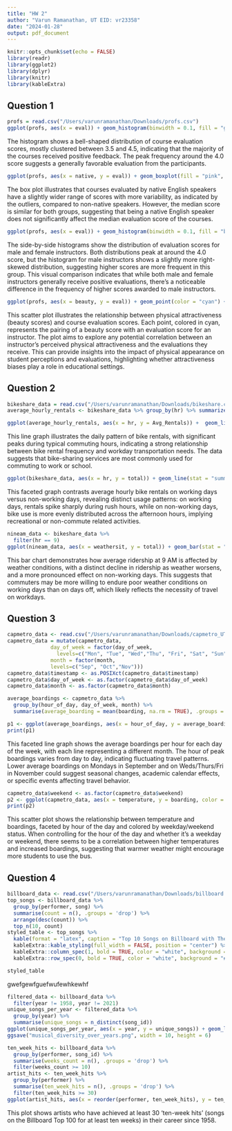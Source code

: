 ```yaml
---
title: "HW 2"
author: "Varun Ramanathan, UT EID: vr23358"
date: "2024-01-28"
output: pdf_document
---
```


```r
knitr::opts_chunk$set(echo = FALSE)
library(readr)
library(ggplot2)
library(dplyr)
library(knitr)
library(kableExtra)
```
## Question 1
```r
profs = read.csv("/Users/varunramanathan/Downloads/profs.csv")
ggplot(profs, aes(x = eval)) + geom_histogram(binwidth = 0.1, fill = "green", color = "black") + ggtitle("Histogram of Course Evaluation Scores") + xlab("Evaluation Score") + ylab("Frequency")
```
The histogram shows a bell-shaped distribution of course evaluation scores, mostly clustered between 3.5 and 4.5, indicating that the majority of the courses received positive feedback. The peak frequency around the 4.0 score suggests a generally favorable evaluation from the participants.

\newpage

```r
ggplot(profs, aes(x = native, y = eval)) + geom_boxplot(fill = "pink", color = "black") + ggtitle("Course Evaluation Scores by Native English Speaker Status") + xlab("Native English Speaker") + ylab("Evaluation Score")
```
The box plot illustrates that courses evaluated by native English speakers have a slightly wider range of scores with more variability, as indicated by the outliers, compared to non-native speakers. However, the median score is similar for both groups, suggesting that being a native English speaker does not significantly affect the median evaluation score of the courses.

\newpage


```r
ggplot(profs, aes(x = eval)) + geom_histogram(binwidth = 0.1, fill = "blue", color = "black") + facet_grid(. ~ gender) + ggtitle("Evaluation Scores for Male and Female Instructors") + xlab("Evaluation Score") + ylab("Frequency")
```
The side-by-side histograms show the distribution of evaluation scores for male and female instructors. Both distributions peak at around the 4.0 score, but the histogram for male instructors shows a slightly more right-skewed distribution, suggesting higher scores are more frequent in this group. This visual comparison indicates that while both male and female instructors generally receive positive evaluations, there's a noticeable difference in the frequency of higher scores awarded to male instructors.

\newpage

```r
ggplot(profs, aes(x = beauty, y = eval)) + geom_point(color = "cyan") + ggtitle("Relationship Between Physical Attractiveness and Course Evaluations") + xlab("Physical Attractiveness (Beauty Score)") + ylab("Evaluation Score")
```
This scatter plot illustrates the relationship between physical attractiveness (beauty scores) and course evaluation scores. Each point, colored in cyan, represents the pairing of a beauty score with an evaluation score for an instructor. The plot aims to explore any potential correlation between an instructor's perceived physical attractiveness and the evaluations they receive. This can provide insights into the impact of physical appearance on student perceptions and evaluations, highlighting whether attractiveness biases play a role in educational settings.

\newpage


## Question 2
```r
bikeshare_data = read.csv("/Users/varunramanathan/Downloads/bikeshare.csv")
average_hourly_rentals <- bikeshare_data %>% group_by(hr) %>% summarize(Avg_Rentals = mean(total, na.rm = TRUE))
```

```r
ggplot(average_hourly_rentals, aes(x = hr, y = Avg_Rentals)) +  geom_line() + ggtitle("Plot A: Average Hourly Bike Rentals") + xlab("Hour of the Day") + ylab("Average Rentals")
```
This line graph illustrates the daily pattern of bike rentals, with significant peaks during typical commuting hours, indicating a strong relationship between bike rental frequency and workday transportation needs. The data suggests that bike-sharing services are most commonly used for commuting to work or school.

\newpage


```r
ggplot(bikeshare_data, aes(x = hr, y = total)) + geom_line(stat = "summary", fun = mean) + facet_wrap(~ workingday) + ggtitle("Plot B: Average Bike Rentals by Hour (Faceted by Working Day)") + xlab("Hour of the Day") + ylab("Average Rentals")
```
This faceted graph contrasts average hourly bike rentals on working days versus non-working days, revealing distinct usage patterns: on working days, rentals spike sharply during rush hours, while on non-working days, bike use is more evenly distributed across the afternoon hours, implying recreational or non-commute related activities.


\newpage





```r
nineam_data <- bikeshare_data %>%
  filter(hr == 9)
ggplot(nineam_data, aes(x = weathersit, y = total)) + geom_bar(stat = "summary", fun = mean) + facet_wrap(~ workingday) + ggtitle("Plot C: Average Ridership at 9 AM by Weather Situation (Faceted by Working Day)") + xlab("Weather Situation") + ylab("Average Ridership")
```
This bar chart demonstrates how average ridership at 9 AM is affected by weather conditions, with a distinct decline in ridership as weather worsens, and a more pronounced effect on non-working days. This suggests that commuters may be more willing to endure poor weather conditions on working days than on days off, which likely reflects the necessity of travel on workdays.

\newpage



## Question 3
```r
capmetro_data <- read.csv("/Users/varunramanathan/Downloads/capmetro_UT.csv")
capmetro_data = mutate(capmetro_data, 
              day_of_week = factor(day_of_week,
                levels=c("Mon", "Tue", "Wed","Thu", "Fri", "Sat", "Sun")),
              month = factor(month,
              levels=c("Sep", "Oct","Nov")))
capmetro_data$timestamp <- as.POSIXct(capmetro_data$timestamp)
capmetro_data$day_of_week <- as.factor(capmetro_data$day_of_week)
capmetro_data$month <- as.factor(capmetro_data$month)

average_boardings <- capmetro_data %>%
  group_by(hour_of_day, day_of_week, month) %>%
  summarise(average_boarding = mean(boarding, na.rm = TRUE), .groups = 'drop')
```

```r
p1 <- ggplot(average_boardings, aes(x = hour_of_day, y = average_boarding, color = month)) + geom_line() + facet_wrap(~day_of_week, ncol = 1, scales = "free_y") + ylim(0, max(average_boardings$average_boarding) * 1.1) +  labs(title = "Plot A: Average Boardings by Hour of the Day, Day of Week, and Month") + theme_minimal()
print(p1)
```
This faceted line graph shows the average boardings per hour for each day of the week, with each line representing a different month. The hour of peak boardings varies from day to day, indicating fluctuating travel patterns. Lower average boardings on Mondays in September and on Weds/Thurs/Fri in November could suggest seasonal changes, academic calendar effects, or specific events affecting travel behavior.


\newpage


```r
capmetro_data$weekend <- as.factor(capmetro_data$weekend)
p2 <- ggplot(capmetro_data, aes(x = temperature, y = boarding, color = weekend)) + geom_point(alpha = 0.5) + facet_wrap(~hour_of_day, ncol = 4) + labs(title = "Plot B: Boardings vs. Temperature, Faceted by Hour of the Day") + theme_minimal()
print(p2)
```
This scatter plot shows the relationship between temperature and boardings, faceted by hour of the day and colored by weekday/weekend status. When controlling for the hour of the day and whether it's a weekday or weekend, there seems to be a correlation between higher temperatures and increased boardings, suggesting that warmer weather might encourage more students to use the bus.

## Question 4
\newpage





```r
billboard_data <- read.csv("/Users/varunramanathan/Downloads/billboard.csv")
top_songs <- billboard_data %>%
  group_by(performer, song) %>%
  summarise(count = n(), .groups = 'drop') %>%
  arrange(desc(count)) %>%
  top_n(10, count)
styled_table <- top_songs %>%
  kable(format = "latex", caption = "Top 10 Songs on Billboard with Their Counts") %>%
  kableExtra::kable_styling(full_width = FALSE, position = "center") %>%
  kableExtra::column_spec(1, bold = TRUE, color = "white", background = "#0073e6") %>%
  kableExtra::row_spec(0, bold = TRUE, color = "white", background = "#0073e6")

styled_table
```
gwefgewfguefwufewhkewhf
\newpage

```r
filtered_data <- billboard_data %>%
  filter(year != 1958, year != 2021)
unique_songs_per_year <- filtered_data %>%
  group_by(year) %>%
  summarise(unique_songs = n_distinct(song_id))
ggplot(unique_songs_per_year, aes(x = year, y = unique_songs)) + geom_line() + geom_point() + theme_minimal() + labs(title = "Musical Diversity in the Billboard Top 100 Over the Years", x = "Year", y = "Number of Unique Songs", caption = "Data Source: Billboard Top 100") + theme(axis.text.x = element_text(angle = 45, hjust = 1))
ggsave("musical_diversity_over_years.png", width = 10, height = 6)
```
```r
ten_week_hits <- billboard_data %>%
  group_by(performer, song_id) %>%
  summarise(weeks_count = n(), .groups = 'drop') %>%
  filter(weeks_count >= 10)
artist_hits <- ten_week_hits %>%
  group_by(performer) %>%
  summarise(ten_week_hits = n(), .groups = 'drop') %>%
  filter(ten_week_hits >= 30)
ggplot(artist_hits, aes(x = reorder(performer, ten_week_hits), y = ten_week_hits)) + geom_bar(stat = "identity") + coord_flip() + labs(title = "Number of Ten-Week Hits by Artist in U.S. Musical History Since 1958", x = "Artist", y = "Number of Ten-Week Hits") + theme_minimal()
```
This plot shows artists who have achieved at least 30 'ten-week hits' (songs on the Billboard Top 100 for at least ten weeks) in their career since 1958.